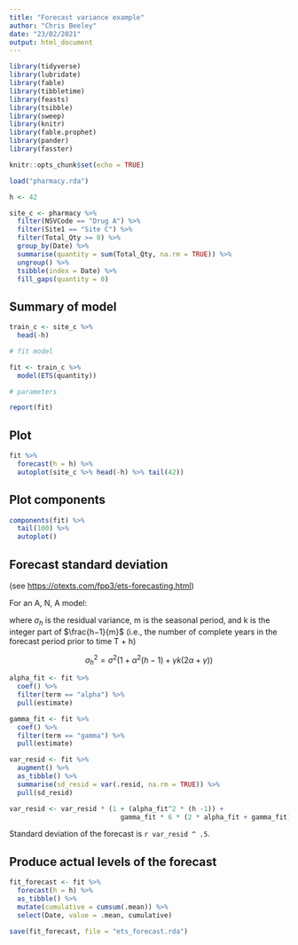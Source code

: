 ```yaml
---
title: "Forecast variance example"
author: "Chris Beeley"
date: "23/02/2021"
output: html_document
---
```


```r

library(tidyverse)
library(lubridate)
library(fable)
library(tibbletime)
library(feasts)
library(tsibble)
library(sweep)
library(knitr)
library(fable.prophet)
library(pander)
library(fasster)

knitr::opts_chunk$set(echo = TRUE)

load("pharmacy.rda")

h <- 42

site_c <- pharmacy %>% 
  filter(NSVCode == "Drug A") %>% 
  filter(Site1 == "Site C") %>%
  filter(Total_Qty >= 0) %>% 
  group_by(Date) %>%
  summarise(quantity = sum(Total_Qty, na.rm = TRUE)) %>% 
  ungroup() %>%  
  tsibble(index = Date) %>% 
  fill_gaps(quantity = 0)

```

## Summary of model

```r

train_c <- site_c %>% 
  head(-h)

# fit model

fit <- train_c %>%
  model(ETS(quantity))

# parameters

report(fit)

```

## Plot

```r

fit %>% 
  forecast(h = h) %>% 
  autoplot(site_c %>% head(-h) %>% tail(42))

```

## Plot components

```r

components(fit) %>%
  tail(100) %>% 
  autoplot()

```

## Forecast standard deviation

(see [https://otexts.com/fpp3/ets-forecasting.html](https://otexts.com/fpp3/ets-forecasting.html))

For an A, N, A model:

where $\sigma_{h}$ is the residual variance, m is the seasonal period, and k is the integer part of $\frac{h−1}{m}$ (i.e., the number of complete years in the forecast period prior to time T + h)

$$\sigma^2_{h} = \sigma^2(1 + \alpha^2(h -1) + \gamma k(2\alpha + \gamma))$$

```r

alpha_fit <- fit %>% 
  coef() %>% 
  filter(term == "alpha") %>% 
  pull(estimate)

gamma_fit <- fit %>% 
  coef() %>% 
  filter(term == "gamma") %>% 
  pull(estimate)

var_resid <- fit %>% 
  augment() %>% 
  as_tibble() %>% 
  summarise(sd_resid = var(.resid, na.rm = TRUE)) %>% 
  pull(sd_resid)

var_resid <- var_resid * (1 + (alpha_fit^2 * (h -1)) + 
                            gamma_fit * 6 * (2 * alpha_fit + gamma_fit))

```

Standard deviation of the forecast is `r var_resid ^ .5`.

## Produce actual levels of the forecast

```r

fit_forecast <- fit %>% 
  forecast(h = h) %>% 
  as_tibble() %>% 
  mutate(cumulative = cumsum(.mean)) %>% 
  select(Date, value = .mean, cumulative) 

save(fit_forecast, file = "ets_forecast.rda")

```
